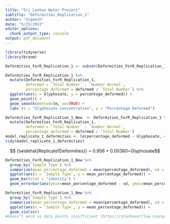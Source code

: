 ```yaml
---
title: "Sri Lankan Water Project"
subtitle: "Deformities_Replication_1"
author: "Vignesh"
date: "5/25/2022"
editor_options: 
  chunk_output_type: console
output: pdf_document
---
```


```r
library(tidyverse)
library(broom)
```

```r
Deformities_ForR_Replication_1 <- subset(Deformities_ForR_Replication_1, `Total Number` != 0)
```

```r
Deformities_ForR_Replication_1 %>%
  mutate(Deformities_ForR_Replication_1,
         deformed = `Total Number` - `Number Normal`, 
         percentage_deformed = deformed / `Total Number`) %>%
  ggplot(aes(x = Glyphosate, y = percentage_deformed)) +
  geom_point() +
  geom_smooth(method=lm, se=TRUE) +
  labs (x = "Glyphosate concentration", y = "Percentage Deformed") 
```

```r
Deformities_ForR_Replication_1_New  <- Deformities_ForR_Replication_1 %>%
  mutate(Deformities_ForR_Replication_1,
         deformed = `Total Number` - `Number Normal`, 
         percentage_deformed = deformed / `Total Number`) 
model_replicate_1_deformities <- lm(percentage_deformed ~ Glyphosate, data = Deformities_ForR_Replication_1_New)
tidy(model_replicate_1_deformities)
```

$$ {\widehat{Replicate1Deformities}} = 0.956 + 0.00360~Glyphosate$$

```r
Deformities_ForR_Replication_1_New %>%
  group_by(`Sample Type`) %>%
  summarize(mean_percentage_deformed = mean(percentage_deformed), sd = sd(percentage_deformed)) %>% 
  ggplot(aes(x = `Sample Type`, y = mean_percentage_deformed)) +
  geom_bar(stat = "identity") +
  geom_errorbar(aes(ymin=mean_percentage_deformed - sd, ymax=mean_percentage_deformed + sd))
```

```r
Deformities_ForR_Replication_1_New %>%
  group_by(`Sample Type`) %>%
  summarize(mean_percentage_deformed = mean(percentage_deformed), sd = sd(percentage_deformed)) %>% 
  ggplot(aes(x = `Sample Type`, y = mean_percentage_deformed)) +
  geom_violin()       
#doesn't work as data points insufficient (https://stackoverflow.com/questions/60549030/geom-violin-using-the-weight-aesthetic-unexpectedly-drop-levels)
```

